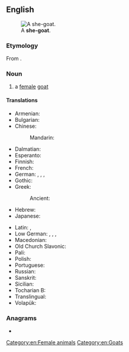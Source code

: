 ==English==
[[Image:Domestic_goat_feeding_on_capeweed.jpg|thumb|right|A '''she-goat'''.]]

===Etymology===
From {{af|en|she-|goat}}.

===Noun===
{{en-noun}}

# a [[female]] [[goat]]
#: {{syn|en|nanny goat}}

====Translations====
{{trans-top|female goat}}
* Armenian: {{t+|hy|այծ}}
* Bulgarian: {{t+|bg|коза́|f}}
* Chinese:
*: Mandarin: {{t+|cmn|山羊|tr=shānyáng}}
* Dalmatian: {{t|dlm|capraina|f}}
* Esperanto: {{t|eo|kaprino}}
* Finnish: {{t+|fi|kuttu}}
* French: {{t+|fr|chèvre|f}}
* German:  {{t+|de|Geiß|f}}, {{t+|de|Zibbe|f}}, {{t+|de|Zicke|f}}, {{t+|de|Ziege|f}}
* Gothic: {{t|got|𐌲𐌰𐌹𐍄𐍃|f}}
* Greek: {{t+|el|αίγα|f}}
*: Ancient: {{t|grc|αἴξ|f}}
* Hebrew: {{t+|he|עז|tr=éz|f}}
* Japanese: {{t+|ja|山羊|tr=yagi}}
{{trans-mid}}
* Latin: {{t|la|capra|f}}, {{t|la|capella|f}}
* Low German: {{t|nds|Zeeg|f}}, {{t|nds|Zääg|f}}, {{t|nds|Seeg|f}}, {{t|nds|Sääg|f}}
* Macedonian: {{t|mk|коза|f}}
* Old Church Slavonic: {{t|cu|коза|f}}
* Pali: {{t|pi|ajā|f}}
* Polish: {{t+|pl|koza|f}}
* Portuguese: {{t+|pt|cabra|f}}
* Russian: {{t+|ru|коза́|f}}
* Sanskrit: {{t+|sa|अजा|f}}
* Sicilian: {{t+|scn|crapa|f}}
* Tocharian B: {{t|txb|ās}}
* Translingual: {{t|mul|🐐}}
* Volapük: {{qualifier|♀}} {{t+|vo|jikapar}}
{{trans-bottom}}

===Anagrams===
* {{anagrams|en|a=aeghost|he-goats|hostage}}

[[Category:en:Female animals]]
[[Category:en:Goats]]